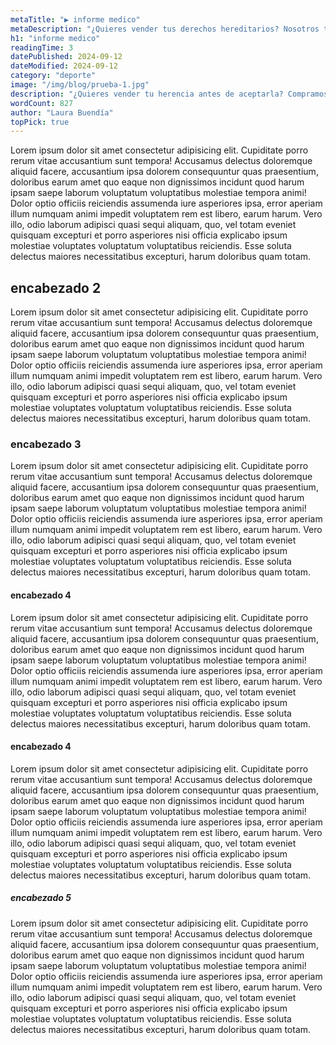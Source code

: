 ```yaml
---
metaTitle: "▶ informe medico"
metaDescription: "¿Quieres vender tus derechos hereditarios? Nosotros te compramos tu parte de la herencia y te presentamos una oferta en un plazo de 24 a 48 horas. ¡Contáctanos ahora!"
h1: "informe medico"
readingTime: 3
datePublished: 2024-09-12
dateModified: 2024-09-12
category: "deporte"
image: "/img/blog/prueba-1.jpg"
description: "¿Quieres vender tu herencia antes de aceptarla? Compramos tus derechos hereditarios, te presentamos una oferta en cuestión de 24 a 48 horas por tu parte."
wordCount: 827
author: "Laura Buendía"
topPick: true
---
```


Lorem ipsum dolor sit amet consectetur adipisicing elit. Cupiditate porro rerum vitae accusantium sunt tempora! Accusamus delectus doloremque aliquid facere, accusantium ipsa dolorem consequuntur quas praesentium, doloribus earum amet quo eaque non dignissimos incidunt quod harum ipsam saepe laborum voluptatum voluptatibus molestiae tempora animi! Dolor optio officiis reiciendis assumenda iure asperiores ipsa, error aperiam illum numquam animi impedit voluptatem rem est libero, earum harum. Vero illo, odio laborum adipisci quasi sequi aliquam, quo, vel totam eveniet quisquam excepturi et porro asperiores nisi officia explicabo ipsum molestiae voluptates voluptatum voluptatibus reiciendis. Esse soluta delectus maiores necessitatibus excepturi, harum doloribus quam totam.

## encabezado 2

Lorem ipsum dolor sit amet consectetur adipisicing elit. Cupiditate porro rerum vitae accusantium sunt tempora! Accusamus delectus doloremque aliquid facere, accusantium ipsa dolorem consequuntur quas praesentium, doloribus earum amet quo eaque non dignissimos incidunt quod harum ipsam saepe laborum voluptatum voluptatibus molestiae tempora animi! Dolor optio officiis reiciendis assumenda iure asperiores ipsa, error aperiam illum numquam animi impedit voluptatem rem est libero, earum harum. Vero illo, odio laborum adipisci quasi sequi aliquam, quo, vel totam eveniet quisquam excepturi et porro asperiores nisi officia explicabo ipsum molestiae voluptates voluptatum voluptatibus reiciendis. Esse soluta delectus maiores necessitatibus excepturi, harum doloribus quam totam.

### encabezado 3

Lorem ipsum dolor sit amet consectetur adipisicing elit. Cupiditate porro rerum vitae accusantium sunt tempora! Accusamus delectus doloremque aliquid facere, accusantium ipsa dolorem consequuntur quas praesentium, doloribus earum amet quo eaque non dignissimos incidunt quod harum ipsam saepe laborum voluptatum voluptatibus molestiae tempora animi! Dolor optio officiis reiciendis assumenda iure asperiores ipsa, error aperiam illum numquam animi impedit voluptatem rem est libero, earum harum. Vero illo, odio laborum adipisci quasi sequi aliquam, quo, vel totam eveniet quisquam excepturi et porro asperiores nisi officia explicabo ipsum molestiae voluptates voluptatum voluptatibus reiciendis. Esse soluta delectus maiores necessitatibus excepturi, harum doloribus quam totam.

#### encabezado 4

Lorem ipsum dolor sit amet consectetur adipisicing elit. Cupiditate porro rerum vitae accusantium sunt tempora! Accusamus delectus doloremque aliquid facere, accusantium ipsa dolorem consequuntur quas praesentium, doloribus earum amet quo eaque non dignissimos incidunt quod harum ipsam saepe laborum voluptatum voluptatibus molestiae tempora animi! Dolor optio officiis reiciendis assumenda iure asperiores ipsa, error aperiam illum numquam animi impedit voluptatem rem est libero, earum harum. Vero illo, odio laborum adipisci quasi sequi aliquam, quo, vel totam eveniet quisquam excepturi et porro asperiores nisi officia explicabo ipsum molestiae voluptates voluptatum voluptatibus reiciendis. Esse soluta delectus maiores necessitatibus excepturi, harum doloribus quam totam.

#### encabezado 4

Lorem ipsum dolor sit amet consectetur adipisicing elit. Cupiditate porro rerum vitae accusantium sunt tempora! Accusamus delectus doloremque aliquid facere, accusantium ipsa dolorem consequuntur quas praesentium, doloribus earum amet quo eaque non dignissimos incidunt quod harum ipsam saepe laborum voluptatum voluptatibus molestiae tempora animi! Dolor optio officiis reiciendis assumenda iure asperiores ipsa, error aperiam illum numquam animi impedit voluptatem rem est libero, earum harum. Vero illo, odio laborum adipisci quasi sequi aliquam, quo, vel totam eveniet quisquam excepturi et porro asperiores nisi officia explicabo ipsum molestiae voluptates voluptatum voluptatibus reiciendis. Esse soluta delectus maiores necessitatibus excepturi, harum doloribus quam totam.

##### encabezado 5

Lorem ipsum dolor sit amet consectetur adipisicing elit. Cupiditate porro rerum vitae accusantium sunt tempora! Accusamus delectus doloremque aliquid facere, accusantium ipsa dolorem consequuntur quas praesentium, doloribus earum amet quo eaque non dignissimos incidunt quod harum ipsam saepe laborum voluptatum voluptatibus molestiae tempora animi! Dolor optio officiis reiciendis assumenda iure asperiores ipsa, error aperiam illum numquam animi impedit voluptatem rem est libero, earum harum. Vero illo, odio laborum adipisci quasi sequi aliquam, quo, vel totam eveniet quisquam excepturi et porro asperiores nisi officia explicabo ipsum molestiae voluptates voluptatum voluptatibus reiciendis. Esse soluta delectus maiores necessitatibus excepturi, harum doloribus quam totam.
